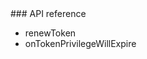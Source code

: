 <PlatformWrapper platform="unreal">
### API reference

-   <Link target="_blank" to="{{global.API_REF_UE_ROOT_VOICE_SDK}}/class_irtcengine.html#api_irtcengine_renewtoken">renewToken</Link>

-   <Link target="_blank" to="{{global.API_REF_UE_ROOT_VOICE_SDK}}/class_irtcengineeventhandler.html#callback_irtcengineeventhandler_ontokenprivilegewillexpire">onTokenPrivilegeWillExpire</Link>

</PlatformWrapper>
